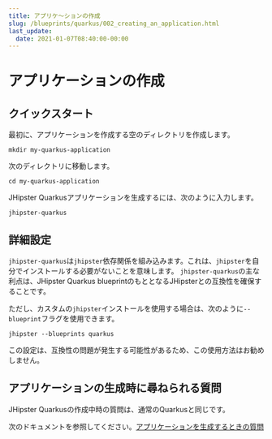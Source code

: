 ```yaml
---
title: アプリケ～ションの作成
slug: /blueprints/quarkus/002_creating_an_application.html
last_update:
  date: 2021-01-07T08:40:00-00:00
---
```


# アプリケーションの作成

## クイックスタート

最初に、アプリケーションを作成する空のディレクトリを作成します。

`mkdir my-quarkus-application`

次のディレクトリに移動します。

`cd my-quarkus-application`

JHipster Quarkusアプリケーションを生成するには、次のように入力します。

`jhipster-quarkus`

## 詳細設定

`jhipster-quarkus`は`jhipster`依存関係を組み込みます。これは、`jhipster`を自分でインストールする必要がないことを意味します。
`jhipster-quarkus`の主な利点は、JHipster Quarkus blueprintのもととなるJHipsterとの互換性を確保することです。

ただし、カスタムの`jhipster`インストールを使用する場合は、次のように`--blueprint`フラグを使用できます。

`jhipster --blueprints quarkus`

この設定は、互換性の問題が発生する可能性があるため、この使用方法はお勧めしません。

## アプリケーションの生成時に尋ねられる質問

JHipster Quarkusの作成中時の質問は、通常のQuarkusと同じです。

次のドキュメントを参照してください。[アプリケーションを生成するときの質問](/creating-an-app/#2)
